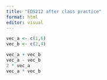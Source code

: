 ```yaml
---
title: "EDS212 after class practice"
format: html
editor: visual
---
```



```r
vec_a <- c(1,6)
vec_b <- c(2,4)

vec_a + vec_b
vec_a - vec_b
2 * vec_a
vec_a * vec_b
```


